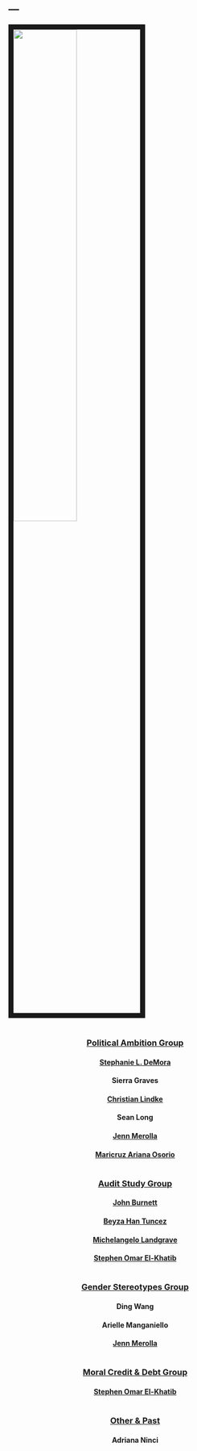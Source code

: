 
---
---

<link rel="stylesheet" href="styles.css" type="text/css">

<img src="images/Political_Science_Students.jpg" style="width:50%; border:10px solid; margin-right: 20px" align="middle">

#

#

#

#

#

#

#


#

<center>

### <u> Political Ambition Group </u>
#### [Stephanie L. DeMora](https://www.stephaniedemora.com)
#### Sierra Graves
#### [Christian Lindke](https://www.christianlindke.com/)
#### Sean Long
#### [Jenn Merolla](https://jennifermerollaphd.wordpress.com/)
#### [Maricruz Ariana Osorio](http://www.mosorio.info/)

#

#

#

<center>

### <u> Audit Study Group </u>
#### [John Burnett](https://johnbur.net/)
#### [Beyza Han Tuncez](https://politicalscience.ucr.edu/wp-content/uploads/2014/06/academic-cv.pdf)
#### [Michelangelo Landgrave](https://michelangelolandgrave.wordpress.com/)
#### [Stephen Omar El-Khatib](https://www.stephenelk.com/)

#

#

#

<center>

### <u> Gender Stereotypes Group </u>
#### Ding Wang
#### Arielle Manganiello
#### [Jenn Merolla](https://jennifermerollaphd.wordpress.com/)


#

#

#

<center>

### <u> Moral Credit & Debt Group </u>
#### [Stephen Omar El-Khatib](https://www.stephenelk.com/)


#

#

#

<center>

### <u> Other & Past </u>
#### Adriana Ninci

</center>